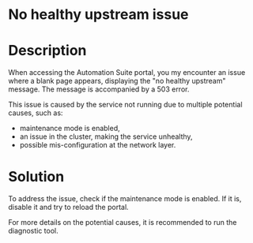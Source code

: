 ﻿# No healthy upstream issue

# Description

When accessing the Automation Suite portal, you my encounter an issue where a blank page appears, displaying the "no healthy upstream" message. The message is accompanied by a 503 error.

This issue is caused by the service not running due to multiple potential causes, such as:

* maintenance mode is enabled,
* an issue in the cluster, making the service unhealthy,
* possible mis-configuration at the network layer.

# Solution

To address the issue, check if the maintenance mode is enabled. If it is, disable it and try to reload the portal.

For more details on the potential causes, it is recommended to run the diagnostic tool.
